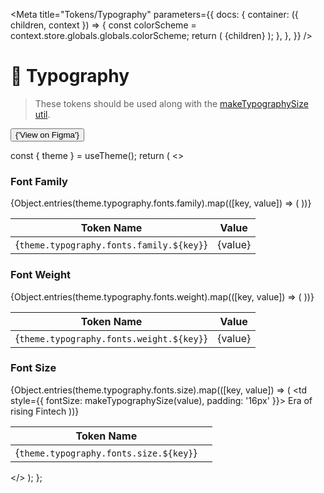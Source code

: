 
<Meta
  title="Tokens/Typography"
  parameters={{
    docs: {
      container: ({ children, context }) => {
        const colorScheme = context.store.globals.globals.colorScheme;
        return (
          <DocsContainer context={context}>
            <BladeProvider key={colorScheme} themeTokens={bladeTheme} colorScheme={colorScheme}>
              {children}
            </BladeProvider>
          </DocsContainer>
        );
      },
    },
  }}
/>

# 🔡 Typography

> These tokens should be used along with the [makeTypographySize util](?path=/story/utils-maketypographysize--page).

<Box paddingBottom="spacing.6">
  <Button
    variant="tertiary"
    href="https://www.figma.com/file/5BZsOpNjbUHqgVh850yPBW/%5BResearch%5D-Typography-%26-Spacing-Refresh?type=design&node-id=101-99618&mode=design&t=KdVVWtntizpKmsBt-0"
    icon={ExternalLinkIcon}
    target="_blank"
  >
    {'View on Figma'}
  </Button>
</Box>

  const { theme } = useTheme();
  return (
    <>
      <h3>Font Family</h3>
      <table>
        <thead>
          <tr>
            <th>Token Name</th>
            <th>Value</th>
          </tr>
        </thead>
        <tbody>
          {Object.entries(theme.typography.fonts.family).map(([key, value]) => (
            <tr key={key}>
              <td>{`theme.typography.fonts.family.${key}`}</td>
              <td>{value}</td>
            </tr>
          ))}
        </tbody>
      </table>
      <h3>Font Weight</h3>
      <table>
        <thead>
          <tr>
            <th>Token Name</th>
            <th>Value</th>
          </tr>
        </thead>
        <tbody>
          {Object.entries(theme.typography.fonts.weight).map(([key, value]) => (
            <tr key={key}>
              <td>{`theme.typography.fonts.weight.${key}`}</td>
              <td>{value}</td>
            </tr>
          ))}
        </tbody>
      </table>
      <h3>Font Size</h3>
      <table>
        <thead>
          <tr>
            <th>Token Name</th>
            <th />
          </tr>
        </thead>
        <tbody>
          {Object.entries(theme.typography.fonts.size).map(([key, value]) => (
            <tr key={key}>
              <td>{`theme.typography.fonts.size.${key}`}</td>
              <td style={{ fontSize: makeTypographySize(value), padding: '16px' }}>
                Era of rising Fintech
              </td>
            </tr>
          ))}
        </tbody>
      </table>
    </>
  );
};

<Typography />

